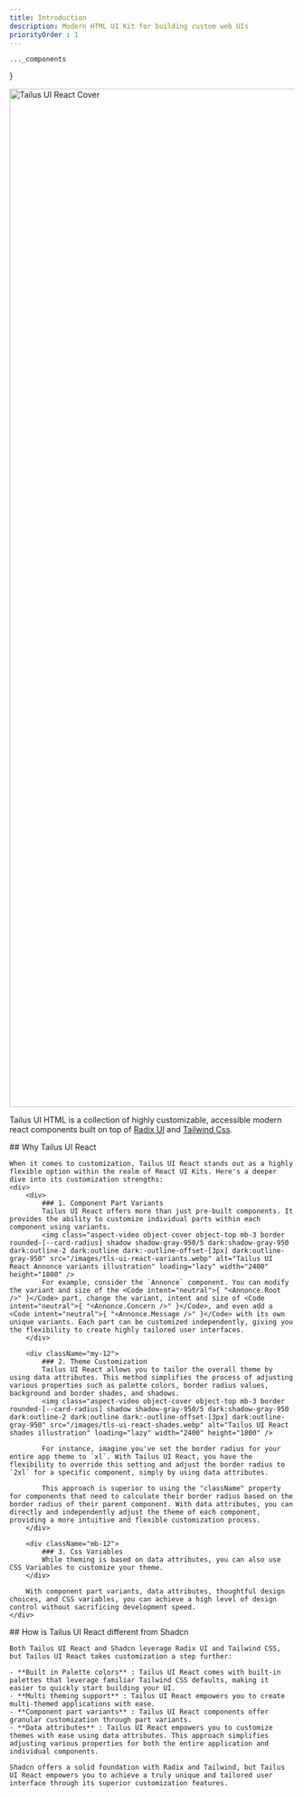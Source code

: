 ```yaml
---
title: Introduction
description: Modern HTML UI Kit for building custom web UIs
priorityOrder : 1
---
```



    ..._components
}

<img class="aspect-video object-cover object-top mb-3 border rounded-[--card-radius] shadow shadow-gray-950/5 dark:shadow-gray-950 dark:outline-2 dark:outline dark:-outline-offset-[3px] dark:outline-gray-950" src="/images/tls-ui-react-cover.webp" alt="Tailus UI React Cover" loading="lazy" width="2400" height="1800" />

Tailus UI HTML is a collection of highly customizable, accessible modern react components built on top of [Radix UI](https://radix-ui.com/primitives) and [Tailwind Css](https://tailwindcss.com). 

<div>
    ## Why Tailus UI React

    When it comes to customization, Tailus UI React stands out as a highly flexible option within the realm of React UI Kits. Here's a deeper dive into its customization strengths:
    <div>
        <div>
            ### 1. Component Part Variants
            Tailus UI React offers more than just pre-built components. It provides the ability to customize individual parts within each component using variants. 
            <img class="aspect-video object-cover object-top mb-3 border rounded-[--card-radius] shadow shadow-gray-950/5 dark:shadow-gray-950 dark:outline-2 dark:outline dark:-outline-offset-[3px] dark:outline-gray-950" src="/images/tls-ui-react-variants.webp" alt="Tailus UI React Annonce variants illustration" loading="lazy" width="2400" height="1800" />
            For example, consider the `Annonce` component. You can modify the variant and size of the <Code intent="neutral">{ "<Annonce.Root />" }</Code> part, change the variant, intent and size of <Code intent="neutral">{ "<Annonce.Concern />" }</Code>, and even add a <Code intent="neutral">{ "<Annonce.Message />" }</Code> with its own unique variants. Each part can be customized independently, giving you the flexibility to create highly tailored user interfaces.
        </div>

        <div className="my-12">
            ### 2. Theme Customization
            Tailus UI React allows you to tailor the overall theme by using data attributes. This method simplifies the process of adjusting various properties such as palette colors, border radius values, background and border shades, and shadows.
            <img class="aspect-video object-cover object-top mb-3 border rounded-[--card-radius] shadow shadow-gray-950/5 dark:shadow-gray-950 dark:outline-2 dark:outline dark:-outline-offset-[3px] dark:outline-gray-950" src="/images/tls-ui-react-shades.webp" alt="Tailus UI React shades illustration" loading="lazy" width="2400" height="1800" />
            
            For instance, imagine you've set the border radius for your entire app theme to `xl`. With Tailus UI React, you have the flexibility to override this setting and adjust the border radius to `2xl` for a specific component, simply by using data attributes.

            This approach is superior to using the "className" property for components that need to calculate their border radius based on the border radius of their parent component. With data attributes, you can directly and independently adjust the theme of each component, providing a more intuitive and flexible customization process.
        </div>

        <div className="mb-12">
            ### 3. Css Variables
            While theming is based on data attributes, you can also use CSS Variables to customize your theme.
        </div>

        With component part variants, data attributes, thoughtful design choices, and CSS variables, you can achieve a high level of design control without sacrificing development speed.
    </div>
</div>

<div>
    ## How is Tailus UI React different from Shadcn

    Both Tailus UI React and Shadcn leverage Radix UI and Tailwind CSS, but Tailus UI React takes customization a step further:

    - **Built in Palette colors** : Tailus UI React comes with built-in palettes that leverage familiar Tailwind CSS defaults, making it easier to quickly start building your UI.
    - **Multi theming support** : Tailus UI React empowers you to create multi-themed applications with ease. 
    - **Component part variants** : Tailus UI React components offer granular customization through part variants.
    - **Data attributes** : Tailus UI React empowers you to customize themes with ease using data attributes. This approach simplifies adjusting various properties for both the entire application and individual components.

    Shadcn offers a solid foundation with Radix and Tailwind, but Tailus UI React empowers you to achieve a truly unique and tailored user interface through its superior customization features.
</div>